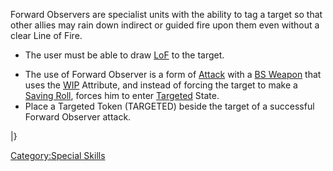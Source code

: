 {{section-special-skills}}


{{n4only}}
{{n4list}}
Forward Observers are specialist units with the ability to tag a target so that other allies may rain down indirect or guided fire upon them even without a clear Line of Fire.

{{skillbox |greenyellow| FORWARD OBSERVER | SHORT SKILL / ARO }}
{{skill-label | BS Attack, Optional. }}
{{requirements}}
* The user must be able to draw [[LoF]] to the target.
{{effects}}
* The use of Forward Observer is a form of [[Attack]] with a [[BS Weapon]] that uses the [[WIP]] Attribute, and instead of forcing the target to make a [[Saving Roll]], forces him to enter [[Targeted]] State.
* Place a Targeted Token (TARGETED) beside the target of a successful Forward Observer attack.


{{weapon}}
{{weaponrow|Forward Observer|0|0|0|-3|-3|-3|-6|--|2|--|--|[[Technical Weapon]], [[State Trait | State:]] [[Targeted]], [[Non-Lethal]], [***see above]}}
|}


{{n4end}}



[[Category:Special Skills]]